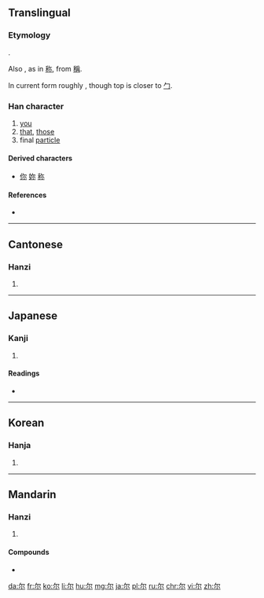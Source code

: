 {{also|爾}}
==Translingual==
{{zh-hanzi-box|尔|[[爾]]}}
===Etymology===
{{Han simp|爾}}.

Also {{Han simp|爯}}, as in [[称]], from [[稱]].

In current form roughly {{Han compound|冖|小}}, though top is closer to [[勹]].

===Han character===
{{Han char|rn=42|rad=小|as=02|sn=5|four=|canj=弓火 (NF)|ids=⿱[[⺈]][[小]]}}

# [[you]]
# [[that]], [[those]]
# final [[particle]]

====Derived characters====
* [[你]] [[妳]] [[称]]

====References====
* {{Han ref|kx=0297.011|dkj=07479|dj=0591.030|hdz=10562.030|uh=5C14|ud=23572}}

----

==Cantonese==

===Hanzi===
{{yue-hanzi|jyut=[[ji5]]|y=yi5|tra=爾}}

# {{defn|lang=yue|sort=小02}}

----

==Japanese==

===Kanji===
{{ja-kanji|grade=|rs=小02}}

# {{defn|lang=ja|sort=小02}}

====Readings====
* {{ja-readings|on=[[じ]] (ji), [[に]] (ni)|kun=[[なんじ]] (nanji), [[その]] (sono), [[しかり]] (shikari)}}

----

==Korean==

===Hanja===
{{ko-hanja|hangeul=이|rv=i|mr=i}}

# {{defn|lang=ko|sort=小02}}

----

==Mandarin==

===Hanzi===
{{cmn-hanzi|tra=爾|pin=[[ěr]] ([[er3]])|wg=erh<sup>3</sup>}}

# {{defn|lang=cmn|sort=小02}}

====Compounds====
* {{l|cmn|哈尔滨|tr=Hāěrbīn}}

[[da:尔]]
[[fr:尔]]
[[ko:尔]]
[[li:尔]]
[[hu:尔]]
[[mg:尔]]
[[ja:尔]]
[[pl:尔]]
[[ru:尔]]
[[chr:尔]]
[[vi:尔]]
[[zh:尔]]